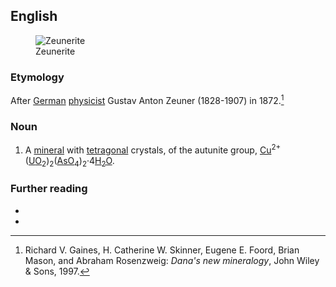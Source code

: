 ==English==
[[Image:Zeunerite 2 on quartz Copper urano-arsenate Perry Jones Group Plumas County Calfornia 1969.jpg|thumb|Zeunerite]]

===Etymology===
After [[German]] [[physicist]] Gustav Anton Zeuner (1828-1907) in 1872.<ref>Richard V. Gaines, H. Catherine W. Skinner, Eugene E. Foord, Brian Mason, and Abraham Rosenzweig: ''Dana's new mineralogy'', John Wiley & Sons, 1997.</ref>

===Noun===
{{en-noun}}

# {{lb|en|mineralogy}} A [[mineral]] with [[tetragonal]] crystals, of the autunite group, [[copper|Cu]]<sup>2+</sup>([[uranium|U]][[oxygen|O]]<sub>2</sub>)<sub>2</sub>([[arsenic|As]]O<sub>4</sub>)<sub>2</sub>·4[[water|H<sub>2</sub>O]].

===Further reading===
* {{R:WebMineral}}
* {{R:mindat}}
<references/>